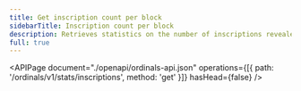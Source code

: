 ```yaml
---
title: Get inscription count per block
sidebarTitle: Inscription count per block
description: Retrieves statistics on the number of inscriptions revealed per block.
full: true
---
```


<APIPage
  document="./openapi/ordinals-api.json"
  operations={[{ path: '/ordinals/v1/stats/inscriptions', method: 'get' }]}
  hasHead={false}
/>
